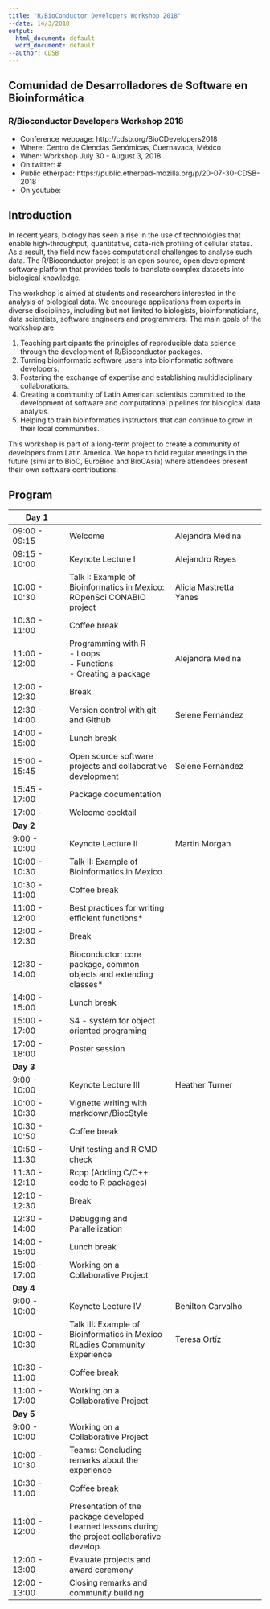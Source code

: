 ```yaml
---
title: "R/BioConductor Developers Workshop 2018"
--date: 14/3/2018
output:
  html_document: default
  word_document: default
--author: CDSB
---
```


## Comunidad de Desarrolladores de Software en Bioinformática

### R/Bioconductor Developers Workshop 2018

  * Conference webpage: http://cdsb.org/BioCDevelopers2018
  * Where: Centro de Ciencias Genómicas, Cuernavaca, México
  * When: Workshop July 30  - August 3, 2018
  * On twitter: #
  * Public etherpad: https://public.etherpad-mozilla.org/p/20-07-30-CDSB-2018
  * On youtube: 


## Introduction

In recent years, biology has seen a rise in the use of technologies that enable high-throughput, quantitative, data-rich profiling of cellular states. As a result, the field now faces  computational challenges to analyse such data. The R/Bioconductor project is an open source, open development software platform that provides tools to translate complex datasets into biological knowledge.

The workshop is aimed at students and researchers interested in the analysis of biological data. We encourage applications from experts in diverse disciplines, including but not limited to biologists, bioinformaticians, data scientists, software engineers and programmers. The main goals of the workshop are:

1. Teaching participants the principles of reproducible data science through the development of R/Bioconductor packages. 
2. Turning bioinformatic software users into bioinformatic software developers.
3. Fostering the exchange of expertise and establishing multidisciplinary collaborations.
4. Creating a community of Latin American scientists committed to the development of software and computational pipelines for biological data analysis. 
5. Helping to train bioinformatics instructors that can continue to grow in their local communities.

This workshop is part of a long-term project to create a community of developers from Latin America. We hope to hold regular meetings in the future (similar to BioC, EuroBioc and BioCAsia) where attendees present their own software contributions.  

## Program


| Day 1   |      |      |
| ------------------ | ---------------------------------- | ----------------------------- |
| 09:00 - 09:15 | Welcome  | Alejandra Medina |
| 09:15 - 10:00 | Keynote Lecture I     | Alejandro Reyes     |
| 10:00 - 10:30 | Talk I: Example of Bioinformatics in Mexico: <br>ROpenSci CONABIO project | Alicia Mastretta Yanes|
| 10:30 - 11:00 | Coffee break  |      |
| 11:00 - 12:00 | Programming with R <br> - Loops<br> - Functions<br> - Creating a package | Alejandra Medina |
| 12:00 - 12:30 | Break    |      |
| 12:30 - 14:00 | Version control with git and Github | Selene Fernández |
| 14:00 - 15:00 | Lunch break     |      |
| 15:00 - 15:45 | Open source software projects and collaborative development  | Selene Fernández |
| 15:45 - 17:00 | Package documentation |  |
| 17:00 -       | Welcome cocktail |      |
| **Day 2** |      |      |
|9:00 - 10:00  | Keynote Lecture II | Martin Morgan |
|10:00 - 10:30 | Talk II: Example of Bioinformatics in Mexico      |  |
|10:30 - 11:00 | Coffee break  |      |
|11:00 - 12:00 | Best practices for writing efficient functions* |  |
|12:00 - 12:30 | Break    |      |
|12:30 - 14:00 | Bioconductor: core package, common objects and extending classes* | |
|14:00 - 15:00 | Lunch break     |      |
|15:00 - 17:00 | S4 - system for object oriented programing |  |
|17:00 - 18:00 | Poster session |      |
| **Day 3** |      |      |
|9:00 - 10:00  |Keynote Lecture III | Heather Turner |
|10:00 - 10:30 |Vignette writing with markdown/BiocStyle |  |
|10:30 - 10:50 |Coffee break|      |
|10:50 - 11:30 |Unit testing and R CMD check|  |
|11:30 - 12:10 |Rcpp (Adding C/C++ code to R packages)|      |
|12:10 - 12:30 |Break|  |
|12:30 - 14:00 |Debugging and Parallelization|  |
|14:00 - 15:00 |Lunch break|      |
|15:00 - 17:00 |Working on a Collaborative Project|  |
| **Day 4** |      |      |
| 9:00 - 10:00  | Keynote Lecture IV | Benilton Carvalho |
| 10:00 - 10:30 | Talk III: Example of Bioinformatics in Mexico<br> RLadies Community Experience | Teresa Ortíz |
| 10:30 - 11:00 | Coffee break  |      |
| 11:00 - 17:00 | Working on a Collaborative Project |  |
| **Day 5** |      |      |
| 9:00 - 10:00  | Working on a Collaborative Project |  |
| 10:00 - 10:30 | Teams: Concluding remarks about the experience|  |
| 10:30 - 11:00 | Coffee break  |      |
| 11:00 - 12:00 | Presentation of the package developed<br>Learned lessons during the project collaborative develop.<br>|  |
| 12:00 - 13:00 | Evaluate projects and award ceremony |      |
| 12:00 - 13:00 | Closing remarks and community building    |      |




